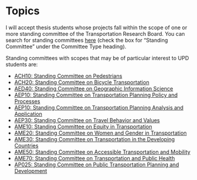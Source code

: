 # Topics 

I will accept thesis students whose projects fall within the scope of one or more standing committee of the Transportation Research Board. You can search for standing committees [here](https://www.mytrb.org/OnlineDirectory/Committee/){target="_blank"} (check the box for “Standing Committee” under the Committee Type heading). 

Standing committees with scopes that may be of particular interest to UPD students are:

* [ACH10: Standing Committee on Pedestrians](https://www.mytrb.org/OnlineDirectory/Committee/Details/5158){target="_blank"}
* [ACH20: Standing Committee on Bicycle Transportation](https://www.mytrb.org/OnlineDirectory/Committee/Details/5093){target="_blank"}
* [AED40: Standing Committee on Geographic Information Science](https://www.mytrb.org/OnlineDirectory/Committee/Details/5139){target="_blank"}
* [AEP10: Standing Committee on Transportation Planning Policy and Processes](https://www.mytrb.org/OnlineDirectory/Committee/Details/5127){target="_blank"}
* [AEP10: Standing Committee on Transportation Planning Analysis and Application](https://www.mytrb.org/OnlineDirectory/Committee/Details/5128){target="_blank"}
* [AEP30: Standing Committee on Travel Behavior and Values](https://www.mytrb.org/OnlineDirectory/Committee/Details/5209){target="_blank"}
* [AME10: Standing Committee on Equity in Transportation](https://www.mytrb.org/OnlineDirectory/Committee/Details/5143){target="_blank"}
* [AME20: Standing Committee on Women and Gender in Transportation](https://www.mytrb.org/OnlineDirectory/Committee/Details/5162){target="_blank"}
* [AME30: Standing Committee on Transportation in the Developing Countries](https://www.mytrb.org/OnlineDirectory/Committee/Details/5114){target="_blank"}
* [AME50: Standing Committee on Accessible Transportation and Mobility](https://www.mytrb.org/OnlineDirectory/Committee/Details/5123){target="_blank"}
* [AME70: Standing Committee on Transportation and Public Health](https://www.mytrb.org/OnlineDirectory/Committee/Details/5200){target="_blank"}
* [AP025: Standing Committee on Public Transportation Planning and Development](https://www.mytrb.org/OnlineDirectory/Committee/Details/1152){target="_blank"}
